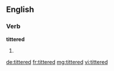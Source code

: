 ==English==

===Verb===
'''tittered'''

# {{en-past of|titter}}

[[de:tittered]]
[[fr:tittered]]
[[mg:tittered]]
[[vi:tittered]]